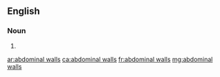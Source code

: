 ==English==

===Noun===
{{head|en|plural}}

# {{plural of|abdominal wall|lang=en}}

[[ar:abdominal walls]]
[[ca:abdominal walls]]
[[fr:abdominal walls]]
[[mg:abdominal walls]]